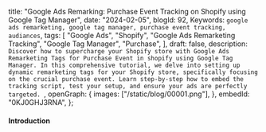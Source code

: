  title:
  "Google Ads Remarking: Purchase Event Tracking on Shopify using Google Tag Manager",
 date: "2024-02-05",
 blogId: 92,
 Keywords: `google ads remarketing, google tag manager, purchase event tracking, audiances`,
 tags: [
  "Google Ads",
  "Shopify",
  "Google Ads Remarketing Tracking",
  "Google Tag Manager",
  "Purchase",
 ],
 draft: false,
 description: `Discover how to supercharge your Shopify store with Google Ads Remarketing Tags for Purchase Event in shopify using Google Tag Manager. In this comprehensive tutorial, we delve into setting up dynamic remarketing tags for your Shopify store, specifically focusing on the crucial purchase event. Learn step-by-step how to embed the tracking script, test your setup, and ensure your ads are perfectly targeted. `,
 openGraph: {
  images: ["/static/blog/00001.png"],
 },
 embedId: "0KJ0GHJ3RNA",
};

<BlogHeader metadata={metadata} />

#### Introduction

<YoutubeEmbed embedId={metadata.embedId} />

<DataLayerCode type='purchase' subType='main' />
